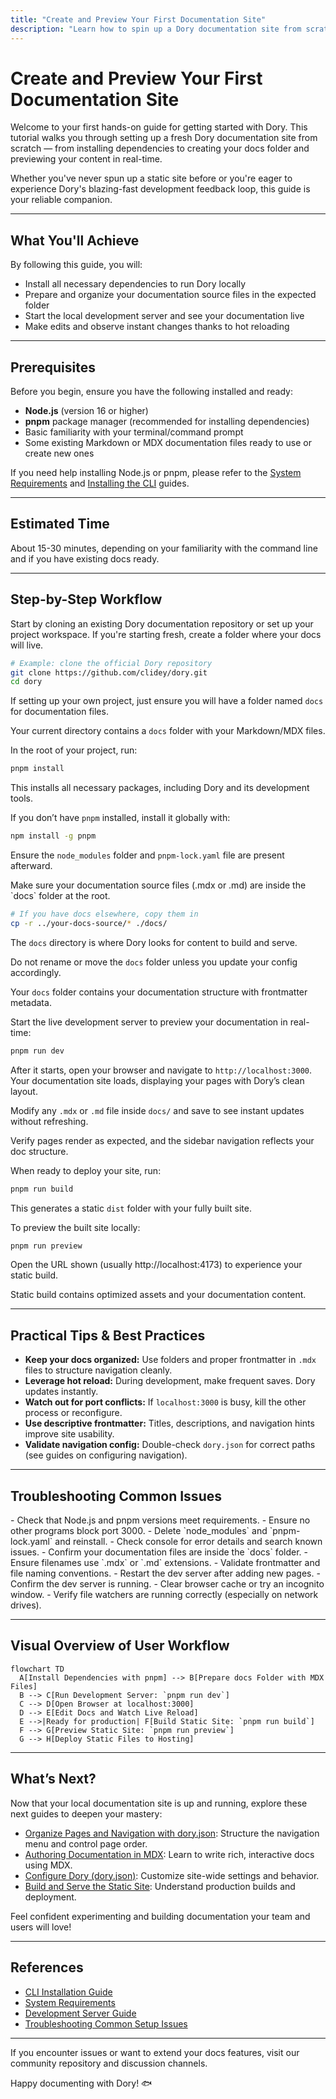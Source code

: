 ```yaml
---
title: "Create and Preview Your First Documentation Site"
description: "Learn how to spin up a Dory documentation site from scratch, including installation, setting up your docs folder, and seeing changes in real-time with the development server. Perfect for newcomers eager to experience Dory's instant feedback loop."
---
```


# Create and Preview Your First Documentation Site

Welcome to your first hands-on guide for getting started with Dory. This tutorial walks you through setting up a fresh Dory documentation site from scratch — from installing dependencies to creating your docs folder and previewing your content in real-time.

Whether you've never spun up a static site before or you're eager to experience Dory's blazing-fast development feedback loop, this guide is your reliable companion.

---

## What You'll Achieve

By following this guide, you will:

- Install all necessary dependencies to run Dory locally
- Prepare and organize your documentation source files in the expected folder
- Start the local development server and see your documentation live
- Make edits and observe instant changes thanks to hot reloading

---

## Prerequisites

Before you begin, ensure you have the following installed and ready:

- **Node.js** (version 16 or higher)
- **pnpm** package manager (recommended for installing dependencies)
- Basic familiarity with your terminal/command prompt
- Some existing Markdown or MDX documentation files ready to use or create new ones

If you need help installing Node.js or pnpm, please refer to the [System Requirements](../../getting-started/prerequisites-installation/system-requirements) and [Installing the CLI](../../getting-started/prerequisites-installation/install-cli) guides.

---

## Estimated Time

About 15-30 minutes, depending on your familiarity with the command line and if you have existing docs ready.

---

## Step-by-Step Workflow

<Steps>
<Step title="Clone or Initialize Your Documentation Project">
Start by cloning an existing Dory documentation repository or set up your project workspace. If you're starting fresh, create a folder where your docs will live.

```bash
# Example: clone the official Dory repository
git clone https://github.com/clidey/dory.git
cd dory
```

If setting up your own project, just ensure you will have a folder named `docs` for documentation files.

<Check>Your current directory contains a `docs` folder with your Markdown/MDX files.</Check>
</Step>

<Step title="Install Dependencies Using pnpm">
In the root of your project, run:

```bash
pnpm install
```

This installs all necessary packages, including Dory and its development tools.

<Tip>If you don’t have `pnpm` installed, install it globally with:

```bash
npm install -g pnpm
```
</Tip>

<Check>Ensure the `node_modules` folder and `pnpm-lock.yaml` file are present afterward.</Check>
</Step>

<Step title="Prepare Your Documentation Folder">
Make sure your documentation source files (.mdx or .md) are inside the `docs` folder at the root.

```bash
# If you have docs elsewhere, copy them in
cp -r ../your-docs-source/* ./docs/
```

The `docs` directory is where Dory looks for content to build and serve.

<Warning>Do not rename or move the `docs` folder unless you update your config accordingly.</Warning>

<Check>Your `docs` folder contains your documentation structure with frontmatter metadata.
</Check>
</Step>

<Step title="Run the Development Server and Preview Your Site">
Start the live development server to preview your documentation in real-time:

```bash
pnpm run dev
```

After it starts, open your browser and navigate to `http://localhost:3000`. Your documentation site loads, displaying your pages with Dory’s clean layout.

<Tip>Modify any `.mdx` or `.md` file inside `docs/` and save to see instant updates without refreshing.</Tip>

<Check>Verify pages render as expected, and the sidebar navigation reflects your doc structure.</Check>
</Step>

<Step title="(Optional) Build a Static Site for Production">
When ready to deploy your site, run:

```bash
pnpm run build
```

This generates a static `dist` folder with your fully built site.

To preview the built site locally:

```bash
pnpm run preview
```

Open the URL shown (usually http://localhost:4173) to experience your static build.

<Check>Static build contains optimized assets and your documentation content.</Check>
</Step>
</Steps>

---

## Practical Tips & Best Practices

- **Keep your docs organized:** Use folders and proper frontmatter in `.mdx` files to structure navigation cleanly.
- **Leverage hot reload:** During development, make frequent saves. Dory updates instantly.
- **Watch out for port conflicts:** If `localhost:3000` is busy, kill the other process or reconfigure.
- **Use descriptive frontmatter:** Titles, descriptions, and navigation hints improve site usability.
- **Validate navigation config:** Double-check `dory.json` for correct paths (see guides on configuring navigation).

---

## Troubleshooting Common Issues

<AccordionGroup title="Common Setup Issues">
<Accordion title="Development server doesn't start or crashes">
- Check that Node.js and pnpm versions meet requirements.
- Ensure no other programs block port 3000.
- Delete `node_modules` and `pnpm-lock.yaml` and reinstall.
- Check console for error details and search known issues.
</Accordion>

<Accordion title="Docs folder not found or pages missing">
- Confirm your documentation files are inside the `docs` folder.
- Ensure filenames use `.mdx` or `.md` extensions.
- Validate frontmatter and file naming conventions.
- Restart the dev server after adding new pages.
</Accordion>

<Accordion title="Live updates not appearing in browser">
- Confirm the dev server is running.
- Clear browser cache or try an incognito window.
- Verify file watchers are running correctly (especially on network drives).
</Accordion>
</AccordionGroup>

---

## Visual Overview of User Workflow

```mermaid
flowchart TD
  A[Install Dependencies with pnpm] --> B[Prepare docs Folder with MDX Files]
  B --> C[Run Development Server: `pnpm run dev`]
  C --> D[Open Browser at localhost:3000]
  D --> E[Edit Docs and Watch Live Reload]
  E -->|Ready for production| F[Build Static Site: `pnpm run build`]
  F --> G[Preview Static Site: `pnpm run preview`]
  G --> H[Deploy Static Files to Hosting]
```

---

## What’s Next?

Now that your local documentation site is up and running, explore these next guides to deepen your mastery:

- [Organize Pages and Navigation with dory.json](../../guides/getting-started/organize-structure): Structure the navigation menu and control page order.
- [Authoring Documentation in MDX](../../guides/getting-started/write-mdx-content): Learn to write rich, interactive docs using MDX.
- [Configure Dory (dory.json)](../../getting-started/project-setup/configure-dory): Customize site-wide settings and behavior.
- [Build and Serve the Static Site](../../getting-started/first-run-validation/build-static-site): Understand production builds and deployment.

Feel confident experimenting and building documentation your team and users will love!

---

## References

- [CLI Installation Guide](../../getting-started/prerequisites-installation/install-cli)
- [System Requirements](../../getting-started/prerequisites-installation/system-requirements)
- [Development Server Guide](../../getting-started/first-run-validation/start-development-server)
- [Troubleshooting Common Setup Issues](../../getting-started/first-run-validation/troubleshooting-common-issues)

---

If you encounter issues or want to extend your docs features, visit our community repository and discussion channels.

Happy documenting with Dory! 🐟
